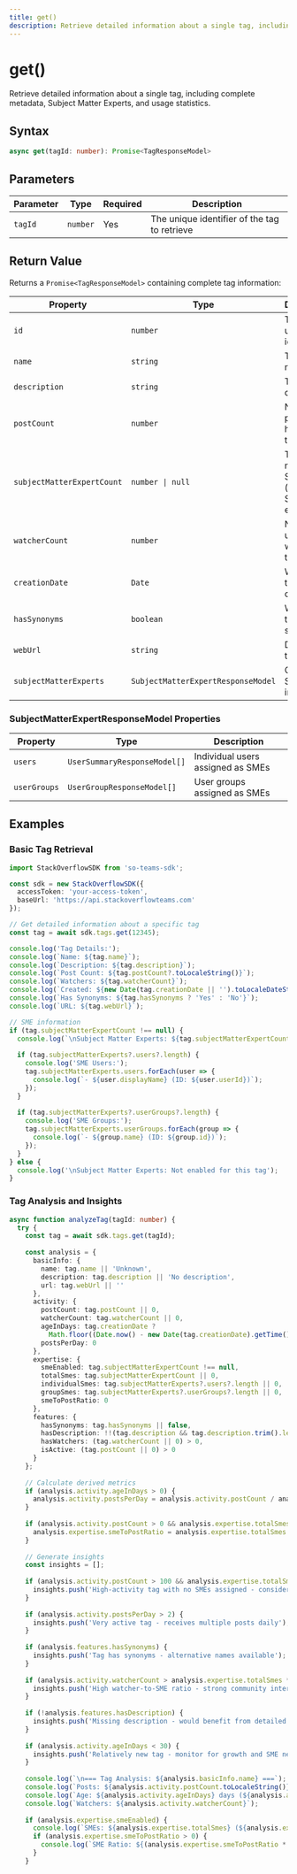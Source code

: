 ```yaml
---
title: get()
description: Retrieve detailed information about a single tag, including complete metadata, Subject Matter Experts, and usage statistics.
---
```


# get()

Retrieve detailed information about a single tag, including complete metadata, Subject Matter Experts, and usage statistics.

## Syntax

```typescript
async get(tagId: number): Promise<TagResponseModel>
```

## Parameters

| Parameter | Type | Required | Description |
|-----------|------|----------|-------------|
| `tagId` | `number` | Yes | The unique identifier of the tag to retrieve |

## Return Value

Returns a `Promise<TagResponseModel>` containing complete tag information:

| Property | Type | Description |
|----------|------|-------------|
| `id` | `number` | The tag's unique identifier |
| `name` | `string` | The tag's name |
| `description` | `string` | The tag's description |
| `postCount` | `number` | Number of posts that have this tag |
| `subjectMatterExpertCount` | `number \| null` | Total number of SME users (null if SMEs not enabled) |
| `watcherCount` | `number` | Number of users watching this tag |
| `creationDate` | `Date` | When the tag was created |
| `hasSynonyms` | `boolean` | Whether the tag has synonym(s) |
| `webUrl` | `string` | Direct URL to the tag |
| `subjectMatterExperts` | `SubjectMatterExpertResponseModel` | Complete SME information |

### SubjectMatterExpertResponseModel Properties

| Property | Type | Description |
|----------|------|-------------|
| `users` | `UserSummaryResponseModel[]` | Individual users assigned as SMEs |
| `userGroups` | `UserGroupResponseModel[]` | User groups assigned as SMEs |

## Examples

### Basic Tag Retrieval

```typescript
import StackOverflowSDK from 'so-teams-sdk';

const sdk = new StackOverflowSDK({
  accessToken: 'your-access-token',
  baseUrl: 'https://api.stackoverflowteams.com'
});

// Get detailed information about a specific tag
const tag = await sdk.tags.get(12345);

console.log('Tag Details:');
console.log(`Name: ${tag.name}`);
console.log(`Description: ${tag.description}`);
console.log(`Post Count: ${tag.postCount?.toLocaleString()}`);
console.log(`Watchers: ${tag.watcherCount}`);
console.log(`Created: ${new Date(tag.creationDate || '').toLocaleDateString()}`);
console.log(`Has Synonyms: ${tag.hasSynonyms ? 'Yes' : 'No'}`);
console.log(`URL: ${tag.webUrl}`);

// SME information
if (tag.subjectMatterExpertCount !== null) {
  console.log(`\nSubject Matter Experts: ${tag.subjectMatterExpertCount}`);
  
  if (tag.subjectMatterExperts?.users?.length) {
    console.log('SME Users:');
    tag.subjectMatterExperts.users.forEach(user => {
      console.log(`- ${user.displayName} (ID: ${user.userId})`);
    });
  }
  
  if (tag.subjectMatterExperts?.userGroups?.length) {
    console.log('SME Groups:');
    tag.subjectMatterExperts.userGroups.forEach(group => {
      console.log(`- ${group.name} (ID: ${group.id})`);
    });
  }
} else {
  console.log('\nSubject Matter Experts: Not enabled for this tag');
}
```

### Tag Analysis and Insights

```typescript
async function analyzeTag(tagId: number) {
  try {
    const tag = await sdk.tags.get(tagId);
    
    const analysis = {
      basicInfo: {
        name: tag.name || 'Unknown',
        description: tag.description || 'No description',
        url: tag.webUrl || ''
      },
      activity: {
        postCount: tag.postCount || 0,
        watcherCount: tag.watcherCount || 0,
        ageInDays: tag.creationDate ? 
          Math.floor((Date.now() - new Date(tag.creationDate).getTime()) / (1000 * 60 * 60 * 24)) : 0,
        postsPerDay: 0
      },
      expertise: {
        smeEnabled: tag.subjectMatterExpertCount !== null,
        totalSmes: tag.subjectMatterExpertCount || 0,
        individualSmes: tag.subjectMatterExperts?.users?.length || 0,
        groupSmes: tag.subjectMatterExperts?.userGroups?.length || 0,
        smeToPostRatio: 0
      },
      features: {
        hasSynonyms: tag.hasSynonyms || false,
        hasDescription: !!(tag.description && tag.description.trim().length > 0),
        hasWatchers: (tag.watcherCount || 0) > 0,
        isActive: (tag.postCount || 0) > 0
      }
    };
    
    // Calculate derived metrics
    if (analysis.activity.ageInDays > 0) {
      analysis.activity.postsPerDay = analysis.activity.postCount / analysis.activity.ageInDays;
    }
    
    if (analysis.activity.postCount > 0 && analysis.expertise.totalSmes > 0) {
      analysis.expertise.smeToPostRatio = analysis.expertise.totalSmes / analysis.activity.postCount;
    }
    
    // Generate insights
    const insights = [];
    
    if (analysis.activity.postCount > 100 && analysis.expertise.totalSmes === 0) {
      insights.push('High-activity tag with no SMEs assigned - consider adding subject matter experts');
    }
    
    if (analysis.activity.postsPerDay > 2) {
      insights.push('Very active tag - receives multiple posts daily');
    }
    
    if (analysis.features.hasSynonyms) {
      insights.push('Tag has synonyms - alternative names available');
    }
    
    if (analysis.activity.watcherCount > analysis.expertise.totalSmes * 5) {
      insights.push('High watcher-to-SME ratio - strong community interest');
    }
    
    if (!analysis.features.hasDescription) {
      insights.push('Missing description - would benefit from detailed explanation');
    }
    
    if (analysis.activity.ageInDays < 30) {
      insights.push('Relatively new tag - monitor for growth and SME needs');
    }
    
    console.log(`\n=== Tag Analysis: ${analysis.basicInfo.name} ===`);
    console.log(`Posts: ${analysis.activity.postCount.toLocaleString()}`);
    console.log(`Age: ${analysis.activity.ageInDays} days (${analysis.activity.postsPerDay.toFixed(2)} posts/day)`);
    console.log(`Watchers: ${analysis.activity.watcherCount}`);
    
    if (analysis.expertise.smeEnabled) {
      console.log(`SMEs: ${analysis.expertise.totalSmes} (${analysis.expertise.individualSmes} users, ${analysis.expertise.groupSmes} groups)`);
      if (analysis.expertise.smeToPostRatio > 0) {
        console.log(`SME Ratio: ${(analysis.expertise.smeToPostRatio * 1000).toFixed(2)} SMEs per 1000 posts`);
      }
    }